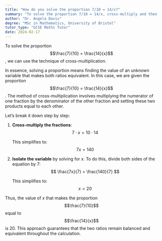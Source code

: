 ```yaml
---
title: "How do you solve the proportion 7/10 = 14/x?"
summary: "To solve the proportion 7/10 = 14/x, cross-multiply and then solve for x."
author: "Dr. Angela Davis"
degree: "MSc in Mathematics, University of Bristol"
tutor_type: "GCSE Maths Tutor"
date: 2024-02-17
---
```


To solve the proportion $$\frac{7}{10} = \frac{14}{x}$$, we can use the technique of cross-multiplication.

In essence, solving a proportion means finding the value of an unknown variable that makes both ratios equivalent. In this case, we are given the proportion $$\frac{7}{10} = \frac{14}{x}$$. The method of cross-multiplication involves multiplying the numerator of one fraction by the denominator of the other fraction and setting these two products equal to each other.

Let’s break it down step by step:

1. **Cross-multiply the fractions**:
   $$
   7 \cdot x = 10 \cdot 14
   $$

   This simplifies to:
   $$
   7x = 140
   $$

2. **Isolate the variable** by solving for $x$. To do this, divide both sides of the equation by $7$:
   $$
   \frac{7x}{7} = \frac{140}{7}
   $$

   This simplifies to:
   $$
   x = 20
   $$

Thus, the value of $x$ that makes the proportion $$\frac{7}{10}$$ equal to $$\frac{14}{x}$$ is $20$. This approach guarantees that the two ratios remain balanced and equivalent throughout the calculation.
    
